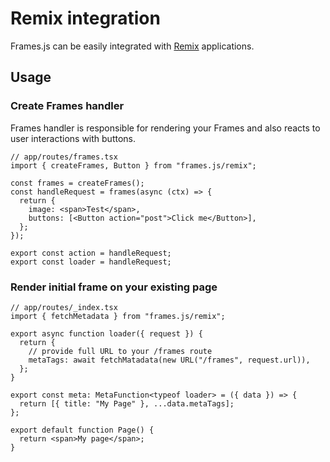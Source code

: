 # Remix integration

Frames.js can be easily integrated with [Remix](https://remix.run) applications.

## Usage

### Create Frames handler

Frames handler is responsible for rendering your Frames and also reacts to user interactions with buttons.

```tsx
// app/routes/frames.tsx
import { createFrames, Button } from "frames.js/remix";

const frames = createFrames();
const handleRequest = frames(async (ctx) => {
  return {
    image: <span>Test</span>,
    buttons: [<Button action="post">Click me</Button>],
  };
});

export const action = handleRequest;
export const loader = handleRequest;
```

### Render initial frame on your existing page

```tsx
// app/routes/_index.tsx
import { fetchMetadata } from "frames.js/remix";

export async function loader({ request }) {
  return {
    // provide full URL to your /frames route
    metaTags: await fetchMatadata(new URL("/frames", request.url)),
  };
}

export const meta: MetaFunction<typeof loader> = ({ data }) => {
  return [{ title: "My Page" }, ...data.metaTags];
};

export default function Page() {
  return <span>My page</span>;
}
```
